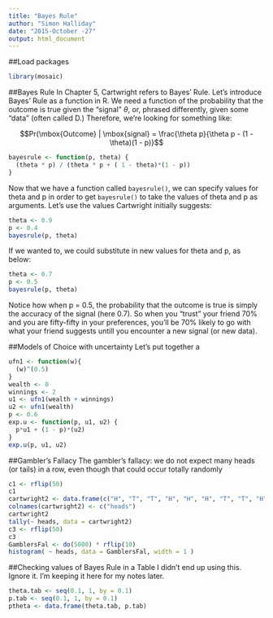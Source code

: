 ```yaml
---
title: "Bayes Rule"
author: "Simon Halliday"
date: "2015-October -27"
output: html_document
---
```


##Load packages
```r
library(mosaic)
```


##Bayes Rule
In Chapter 5, Cartwright refers to Bayes' Rule. Let's introduce Bayes' Rule as a function in R. We need a function of the probability that the outcome is true given the "signal" $\theta$, or, phrased differently, given some "data" (often called D.) Therefore, we're looking for something like: 

$$Pr(\mbox{Outcome} | \mbox{signal} = \frac{\theta p}{\theta p - (1 - \theta)(1 - p)}$$

```r
bayesrule <- function(p, theta) {
  (theta * p) / (theta * p + ( 1 - theta)*(1 - p))
}
```

Now that we have a function called `bayesrule()`, we can specify values for theta and p in order to get `bayesrule()` to take the values of theta and p as arguments. Let's use the values Cartwright initially suggests: 
```r
theta <- 0.9
p <- 0.4 
bayesrule(p, theta)
```

If we wanted to, we could substitute in new values for theta and p, as below: 
```r
theta <- 0.7
p <- 0.5 
bayesrule(p, theta)
```
Notice how when p = 0.5, the probability that the outcome is true is simply the accuracy of the signal (here 0.7). So when you "trust" your friend 70% and you are fifty-fifty in your preferences, you'll be 70% likely to go with what your friend suggests untill you encounter a new signal (or new data).


##Models of Choice with uncertainty
Let's put together a 
```r
ufn1 <- function(w){
  (w)^(0.5)
}
wealth <- 0
winnings <- 2
u1 <- ufn1(wealth + winnings)
u2 <- ufn1(wealth)
p <- 0.6
exp.u <- function(p, u1, u2) {
  p*u1 + (1 - p)*(u2)
}
exp.u(p, u1, u2)
```

##Gambler's Fallacy
The gambler's fallacy: we do not expect many heads (or tails) in a row, even though that could occur totally randomly
```r
c1 <- rflip(50)
c1
cartwright2 <- data.frame(c("H", "T", "T", "H", "H", "H", "T", "T", "H", "T", "T", "H", "T", "H", "H", "T", "H", "T", "T", "T", "H", "H", "T", "H", "H", "H", "T", "H", "T", "T", "H", "H", "T", "H", "T", "T", "T", "H", "H", "T", "H", "H", "T", "T", "T", "H", "T", "H", "H", "T"))
colnames(cartwright2) <- c("heads")
cartwright2
tally(~ heads, data = cartwright2)
c3 <- rflip(50)
c3
GamblersFal <- do(5000) * rflip(10)
histogram( ~ heads, data = GamblersFal, width = 1 )
```





##Checking values of Bayes Rule in a Table
I didn't end up using this. Ignore it. I'm keeping it here for my notes later. 
```r
theta.tab <- seq(0.1, 1, by = 0.1)
p.tab <- seq(0.1, 1, by = 0.1)
ptheta <- data.frame(theta.tab, p.tab)
```

